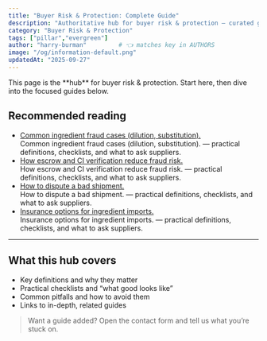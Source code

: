 ```yaml
---
title: "Buyer Risk & Protection: Complete Guide"
description: "Authoritative hub for buyer risk & protection — curated guides, checklists, and definitions."
category: "Buyer Risk & Protection"
tags: ["pillar","evergreen"]
author: "harry-burman"         # 👈 matches key in AUTHORS
image: "/og/information-default.png"
updatedAt: "2025-09-27"
---
```


<Callout type="tip">
This page is the **hub** for buyer risk & protection. Start here, then dive into the focused guides below.
</Callout>

## Recommended reading

- [Common ingredient fraud cases (dilution, substitution).](/information/common-ingredient-fraud-cases-dilution-substitution)  
  Common ingredient fraud cases (dilution, substitution). — practical definitions, checklists, and what to ask suppliers.
- [How escrow and CI verification reduce fraud risk.](/information/how-escrow-and-ci-verification-reduce-fraud-risk)  
  How escrow and CI verification reduce fraud risk. — practical definitions, checklists, and what to ask suppliers.
- [How to dispute a bad shipment.](/information/how-to-dispute-a-bad-shipment)  
  How to dispute a bad shipment. — practical definitions, checklists, and what to ask suppliers.
- [Insurance options for ingredient imports.](/information/insurance-options-for-ingredient-imports)  
  Insurance options for ingredient imports. — practical definitions, checklists, and what to ask suppliers.

---

## What this hub covers

- Key definitions and why they matter
- Practical checklists and “what good looks like”
- Common pitfalls and how to avoid them
- Links to in-depth, related guides

> Want a guide added? Open the contact form and tell us what you’re stuck on.
